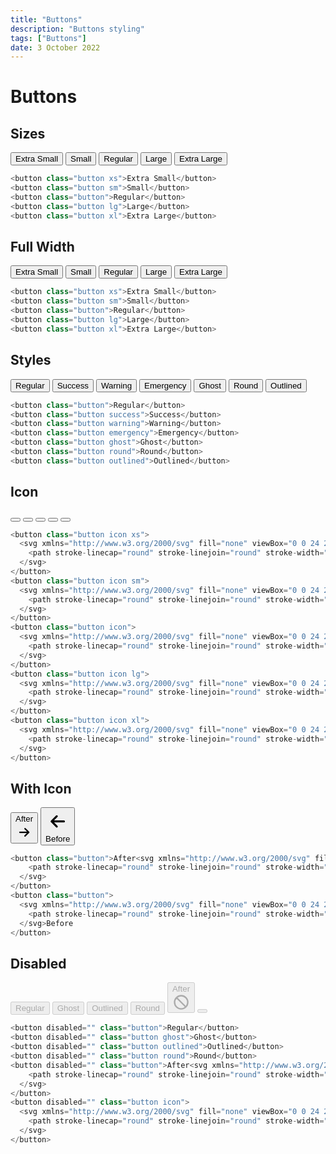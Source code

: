 ---
title: "Buttons"
description: "Buttons styling"
tags: ["Buttons"]
date: 3 October 2022
---

# Buttons

## Sizes

<button class="button xs">Extra Small</button>
<button class="button sm">Small</button>
<button class="button">Regular</button>
<button class="button lg">Large</button>
<button class="button xl">Extra Large</button>

```js
<button class="button xs">Extra Small</button>
<button class="button sm">Small</button>
<button class="button">Regular</button>
<button class="button lg">Large</button>
<button class="button xl">Extra Large</button>
```

## Full Width

<button class="button xs">Extra Small</button>
<button class="button sm">Small</button>
<button class="button">Regular</button>
<button class="button lg">Large</button>
<button class="button xl">Extra Large</button>

```js
<button class="button xs">Extra Small</button>
<button class="button sm">Small</button>
<button class="button">Regular</button>
<button class="button lg">Large</button>
<button class="button xl">Extra Large</button>
```

## Styles

<button class="button">Regular</button>
<button class="button success">Success</button>
<button class="button warning">Warning</button>
<button class="button emergency">Emergency</button>
<button class="button ghost">Ghost</button>
<button class="button round">Round</button>
<button class="button outlined">Outlined</button>

```js
<button class="button">Regular</button>
<button class="button success">Success</button>
<button class="button warning">Warning</button>
<button class="button emergency">Emergency</button>
<button class="button ghost">Ghost</button>
<button class="button round">Round</button>
<button class="button outlined">Outlined</button>
```

## Icon

<button class="button icon xs">
  <svg xmlns="http://www.w3.org/2000/svg" fill="none" viewBox="0 0 24 24" stroke="currentColor">
    <path stroke-linecap="round" stroke-linejoin="round" stroke-width="2" d="M7 16a4 4 0 01-.88-7.903A5 5 0 1115.9 6L16 6a5 5 0 011 9.9M9 19l3 3m0 0l3-3m-3 3V10"></path>
  </svg>
</button>
<button class="button icon sm">
  <svg xmlns="http://www.w3.org/2000/svg" fill="none" viewBox="0 0 24 24" stroke="currentColor">
    <path stroke-linecap="round" stroke-linejoin="round" stroke-width="2" d="M7 16a4 4 0 01-.88-7.903A5 5 0 1115.9 6L16 6a5 5 0 011 9.9M9 19l3 3m0 0l3-3m-3 3V10"></path>
  </svg>
</button>
<button class="button icon">
  <svg xmlns="http://www.w3.org/2000/svg" fill="none" viewBox="0 0 24 24" stroke="currentColor">
    <path stroke-linecap="round" stroke-linejoin="round" stroke-width="2" d="M7 16a4 4 0 01-.88-7.903A5 5 0 1115.9 6L16 6a5 5 0 011 9.9M9 19l3 3m0 0l3-3m-3 3V10"></path>
  </svg>
</button>
<button class="button icon lg">
  <svg xmlns="http://www.w3.org/2000/svg" fill="none" viewBox="0 0 24 24" stroke="currentColor">
    <path stroke-linecap="round" stroke-linejoin="round" stroke-width="2" d="M7 16a4 4 0 01-.88-7.903A5 5 0 1115.9 6L16 6a5 5 0 011 9.9M9 19l3 3m0 0l3-3m-3 3V10"></path>
  </svg>
</button>
<button class="button icon xl">
  <svg xmlns="http://www.w3.org/2000/svg" fill="none" viewBox="0 0 24 24" stroke="currentColor">
    <path stroke-linecap="round" stroke-linejoin="round" stroke-width="2" d="M7 16a4 4 0 01-.88-7.903A5 5 0 1115.9 6L16 6a5 5 0 011 9.9M9 19l3 3m0 0l3-3m-3 3V10"></path>
  </svg>
</button>

```js
<button class="button icon xs">
  <svg xmlns="http://www.w3.org/2000/svg" fill="none" viewBox="0 0 24 24" stroke="currentColor">
    <path stroke-linecap="round" stroke-linejoin="round" stroke-width="2" d="M7 16a4 4 0 01-.88-7.903A5 5 0 1115.9 6L16 6a5 5 0 011 9.9M9 19l3 3m0 0l3-3m-3 3V10"></path>
  </svg>
</button>
<button class="button icon sm">
  <svg xmlns="http://www.w3.org/2000/svg" fill="none" viewBox="0 0 24 24" stroke="currentColor">
    <path stroke-linecap="round" stroke-linejoin="round" stroke-width="2" d="M7 16a4 4 0 01-.88-7.903A5 5 0 1115.9 6L16 6a5 5 0 011 9.9M9 19l3 3m0 0l3-3m-3 3V10"></path>
  </svg>
</button>
<button class="button icon">
  <svg xmlns="http://www.w3.org/2000/svg" fill="none" viewBox="0 0 24 24" stroke="currentColor">
    <path stroke-linecap="round" stroke-linejoin="round" stroke-width="2" d="M7 16a4 4 0 01-.88-7.903A5 5 0 1115.9 6L16 6a5 5 0 011 9.9M9 19l3 3m0 0l3-3m-3 3V10"></path>
  </svg>
</button>
<button class="button icon lg">
  <svg xmlns="http://www.w3.org/2000/svg" fill="none" viewBox="0 0 24 24" stroke="currentColor">
    <path stroke-linecap="round" stroke-linejoin="round" stroke-width="2" d="M7 16a4 4 0 01-.88-7.903A5 5 0 1115.9 6L16 6a5 5 0 011 9.9M9 19l3 3m0 0l3-3m-3 3V10"></path>
  </svg>
</button>
<button class="button icon xl">
  <svg xmlns="http://www.w3.org/2000/svg" fill="none" viewBox="0 0 24 24" stroke="currentColor">
    <path stroke-linecap="round" stroke-linejoin="round" stroke-width="2" d="M7 16a4 4 0 01-.88-7.903A5 5 0 1115.9 6L16 6a5 5 0 011 9.9M9 19l3 3m0 0l3-3m-3 3V10"></path>
  </svg>
</button>
```

## With Icon

<button class="button">After<svg xmlns="http://www.w3.org/2000/svg" fill="none" viewBox="0 0 24 24" stroke="currentColor">
    <path stroke-linecap="round" stroke-linejoin="round" stroke-width="2" d="M13 7l5 5m0 0l-5 5m5-5H6"></path>
  </svg>
</button>
<button class="button">
  <svg xmlns="http://www.w3.org/2000/svg" fill="none" viewBox="0 0 24 24" stroke="currentColor">
    <path stroke-linecap="round" stroke-linejoin="round" stroke-width="2" d="M11 17l-5-5m0 0l5-5m-5 5h12"></path>
  </svg>Before
</button>

```js
<button class="button">After<svg xmlns="http://www.w3.org/2000/svg" fill="none" viewBox="0 0 24 24" stroke="currentColor">
    <path stroke-linecap="round" stroke-linejoin="round" stroke-width="2" d="M13 7l5 5m0 0l-5 5m5-5H6"></path>
  </svg>
</button>
<button class="button">
  <svg xmlns="http://www.w3.org/2000/svg" fill="none" viewBox="0 0 24 24" stroke="currentColor">
    <path stroke-linecap="round" stroke-linejoin="round" stroke-width="2" d="M11 17l-5-5m0 0l5-5m-5 5h12"></path>
  </svg>Before
</button>
```

## Disabled

<button disabled="" class="button">Regular</button>
<button disabled="" class="button ghost">Ghost</button>
<button disabled="" class="button outlined">Outlined</button>
<button disabled="" class="button round">Round</button>
<button disabled="" class="button">After<svg xmlns="http://www.w3.org/2000/svg" fill="none" viewBox="0 0 24 24" stroke="currentColor">
    <path stroke-linecap="round" stroke-linejoin="round" stroke-width="2" d="M18.364 18.364A9 9 0 005.636 5.636m12.728 12.728A9 9 0 015.636 5.636m12.728 12.728L5.636 5.636"></path>
  </svg>
</button>
<button disabled="" class="button icon">
  <svg xmlns="http://www.w3.org/2000/svg" fill="none" viewBox="0 0 24 24" stroke="currentColor">
    <path stroke-linecap="round" stroke-linejoin="round" stroke-width="2" d="M18.364 18.364A9 9 0 005.636 5.636m12.728 12.728A9 9 0 015.636 5.636m12.728 12.728L5.636 5.636"></path>
  </svg>
</button>

```js
<button disabled="" class="button">Regular</button>
<button disabled="" class="button ghost">Ghost</button>
<button disabled="" class="button outlined">Outlined</button>
<button disabled="" class="button round">Round</button>
<button disabled="" class="button">After<svg xmlns="http://www.w3.org/2000/svg" fill="none" viewBox="0 0 24 24" stroke="currentColor">
    <path stroke-linecap="round" stroke-linejoin="round" stroke-width="2" d="M18.364 18.364A9 9 0 005.636 5.636m12.728 12.728A9 9 0 015.636 5.636m12.728 12.728L5.636 5.636"></path>
  </svg>
</button>
<button disabled="" class="button icon">
  <svg xmlns="http://www.w3.org/2000/svg" fill="none" viewBox="0 0 24 24" stroke="currentColor">
    <path stroke-linecap="round" stroke-linejoin="round" stroke-width="2" d="M18.364 18.364A9 9 0 005.636 5.636m12.728 12.728A9 9 0 015.636 5.636m12.728 12.728L5.636 5.636"></path>
  </svg>
</button>
```